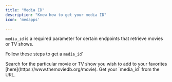 ```yaml
---
title: "Media ID"
description: "Know how to get your media ID"
icon: 'medapps'

---
```


`media_id` is a required parameter for certain endpoints that retrieve movies or TV shows.

Follow these steps to get a `media_id`\`&#x20;

<Steps>
  <Step title="Step 1">
    Search for the particular movie or TV show you wish to add to your favorites [here](https://www.themoviedb.org/movie).
  </Step>

  <Step title="Step 2">
    Get your `media_id` from the URL.
  </Step>
</Steps>